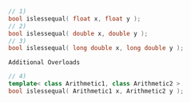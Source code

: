 ```cpp
// 1)
bool islessequal( float x, float y );
// 2)
bool islessequal( double x, double y );
// 3)
bool islessequal( long double x, long double y );
```

`Additional Overloads`

```cpp
// 4)
template< class Arithmetic1, class Arithmetic2 >
bool islessequal( Arithmetic1 x, Arithmetic2 y );
```